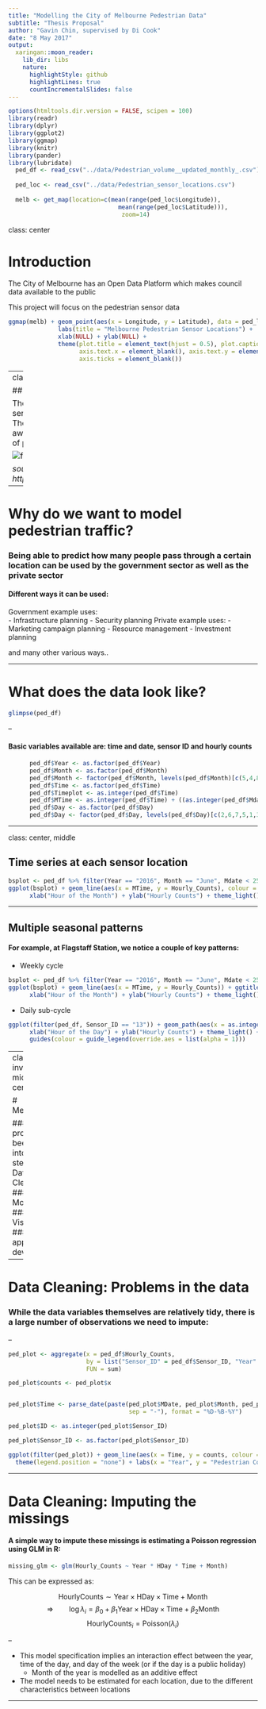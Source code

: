 ```yaml
---
title: "Modelling the City of Melbourne Pedestrian Data"
subtitle: "Thesis Proposal"
author: "Gavin Chin, supervised by Di Cook"
date: "8 May 2017"
output:
  xaringan::moon_reader:
    lib_dir: libs
    nature:
      highlightStyle: github
      highlightLines: true
      countIncrementalSlides: false
---
```


```r
options(htmltools.dir.version = FALSE, scipen = 100)
library(readr)
library(dplyr)
library(ggplot2)
library(ggmap)
library(knitr)
library(pander)
library(lubridate)
  ped_df <- read_csv("../data/Pedestrian_volume__updated_monthly_.csv")
      
  ped_loc <- read_csv("../data/Pedestrian_sensor_locations.csv")
  
  melb <- get_map(location=c(mean(range(ped_loc$Longitude)),
                               mean(range(ped_loc$Latitude))),
                                zoom=14)
```

class: center

# Introduction

The City of Melbourne has an Open Data Platform which makes council data available to the public  

This project will focus on the pedestrian sensor data

```r
ggmap(melb) + geom_point(aes(x = Longitude, y = Latitude), data = ped_loc, colour = "red", alpha = 0.7) +
              labs(title = "Melbourne Pedestrian Sensor Locations") +
              xlab(NULL) + ylab(NULL) +
              theme(plot.title = element_text(hjust = 0.5), plot.caption = element_text(hjust = 0.5),
                    axis.text.x = element_blank(), axis.text.y = element_blank(),
                    axis.ticks = element_blank())
```


---
class: center

## How is the data collected?

The City of Melbourne has `r nrow(ped_loc)` sensors installed around Melbourne's CBD  
- These sensors are positioned under an awning or street pole, and count the number of people passing each hour

![figure of pedestrian sensors](../img/ped_sensors.png)

_source: http://www.pedestrian.melbourne.vic.gov.au/ _

---


# Why do we want to model pedestrian traffic?

### Being able to predict how many people pass through a certain location can be used by the government sector as well as the private sector  

#### Different ways it can be used: 

  Government example uses:  
    - Infrastructure planning
    - Security planning
  Private example uses:
    - Marketing campaign planning
    - Resource management
    - Investment planning
  
  and many other various ways..

---  
  
# What does the data look like?

```r
glimpse(ped_df)
```

--

#### Basic variables available are: time and date, sensor ID and hourly counts


```r
      ped_df$Year <- as.factor(ped_df$Year)
      ped_df$Month <- as.factor(ped_df$Month)
      ped_df$Month <- factor(ped_df$Month, levels(ped_df$Month)[c(5,4,8,1,9,7,6,2,12,11,10,3)])
      ped_df$Time <- as.factor(ped_df$Time)
      ped_df$Timeplot <- as.integer(ped_df$Time)
      ped_df$MTime <- as.integer(ped_df$Time) + ((as.integer(ped_df$Mdate)-1) * 24)
      ped_df$Day <- as.factor(ped_df$Day)
      ped_df$Day <- factor(ped_df$Day, levels(ped_df$Day)[c(2,6,7,5,1,3,4)])

```


---

class: center, middle

## Time series at each sensor location

```r
bsplot <- ped_df %>% filter(Year == "2016", Month == "June", Mdate < 25, Sensor_ID == "40")
ggplot(bsplot) + geom_line(aes(x = MTime, y = Hourly_Counts), colour = "black") + ggtitle(paste("Hourly Pedestrian Count at", unique(bsplot$Sensor_Name), sep = " "), subtitle = "during June 2016") +
      xlab("Hour of the Month") + ylab("Hourly Counts") + theme_light()
```

---

## Multiple seasonal patterns

#### For example, at Flagstaff Station, we notice a couple of key patterns:
- Weekly cycle
```r
bsplot <- ped_df %>% filter(Year == "2016", Month == "June", Mdate < 25, Sensor_ID == "13")
ggplot(bsplot) + geom_line(aes(x = MTime, y = Hourly_Counts)) + ggtitle("Hourly Pedestrian Count at Flagstaff Station", subtitle = "during June 2016") +
      xlab("Hour of the Month") + ylab("Hourly Counts") + theme_light()
```
- Daily sub-cycle
```r
ggplot(filter(ped_df, Sensor_ID == "13")) + geom_path(aes(x = as.integer(Time), y = Hourly_Counts, colour = Day), alpha = 0.2) +
      xlab("Hour of the Day") + ylab("Hourly Counts") + theme_light() +
      guides(colour = guide_legend(override.aes = list(alpha = 1)))
```

---
class: inverse, middle, center

# Methodology

### The project has been split into multiple steps:  
#### Data Cleaning
#### Modelling
#### Visualisation
#### Shiny app development
  
---

# Data Cleaning: Problems in the data

### While the data variables themselves are relatively tidy, there is a large number of observations we need to impute:

--

```r
ped_plot <- aggregate(x = ped_df$Hourly_Counts,
                      by = list("Sensor_ID" = ped_df$Sensor_ID, "Year" = ped_df$Year, "Month" = ped_df$Month),
                      FUN = sum)

ped_plot$counts <- ped_plot$x


ped_plot$Time <- parse_date(paste(ped_plot$MDate, ped_plot$Month, ped_plot$Year,
                                  sep = "-"), format = "%D-%B-%Y")

ped_plot$ID <- as.integer(ped_plot$Sensor_ID)

ped_plot$Sensor_ID <- as.factor(ped_plot$Sensor_ID)

ggplot(filter(ped_plot)) + geom_line(aes(x = Time, y = counts, colour = Sensor_ID)) + theme_light() +
  theme(legend.position = "none") + labs(x = "Year", y = "Pedestrian Counts") + ggtitle("Monthly Total Counts by Sensor")

```

---

# Data Cleaning: Imputing the missings

#### A simple way to impute these missings is estimating a Poisson regression using GLM in R:

```r
missing_glm <- glm(Hourly_Counts ~ Year * HDay * Time + Month)
```

This can be expressed as:

$$\text{HourlyCounts} \sim\text{Year}\times\text{HDay}\times\text{Time}+\text{Month}$$
$$\Rightarrow\qquad \log{\lambda_{i}}  =\beta_{0}+\beta_{1}\text{Year}\times\text{HDay}\times\text{Time}+\beta_{2}\text{Month}$$
$$\text{HourlyCounts}_{i}  =\text{Poisson}\left(\lambda_{i}\right)$$

--

- This model specification implies an interaction effect between the year, time of the day, and day of the week (or if the day is a public holiday)
  + Month of the year is modelled as an additive effect 

- The model needs to be estimated for each location, due to the different characteristics between locations

---



